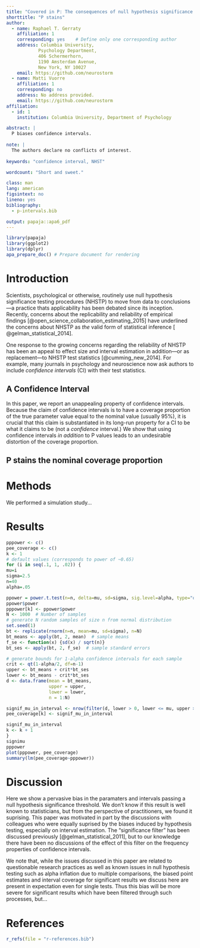 ```yaml
---
title: "Covered in P: The consequences of null hypothesis significance testing on point and interval estimates"
shorttitle: "P stains"
author: 
  - name: Raphael T. Gerraty
    affiliation: 1
    corresponding: yes    # Define only one corresponding author
    address: Columbia University, 
            Psychology Department, 
            406 Schermerhorn, 
            1190 Amsterdam Avenue, 
            New York, NY 10027
    email: https://github.com/neurostorm
  - name: Matti Vuorre
    affiliation: 1
    corresponding: no
    address: No address provided.
    email: https://github.com/neurostorm
affiliation:
  - id: 1
    institution: Columbia University, Department of Psychology

abstract: |
  P biases confidence intervals. 
  
note: |  
  The authors declare no conflicts of interest.
  
keywords: "confidence interval, NHST"

wordcount: "Short and sweet."

class: man
lang: american
figsintext: no
lineno: yes
bibliography:
  - p-intervals.bib

output: papaja::apa6_pdf
---
```


```r
library(papaja)
library(ggplot2)
library(dplyr)
apa_prepare_doc() # Prepare document for rendering
```

# Introduction

<!--- This should be an introduction to NHSTP, its problems, and the subsequent suggestions that CIs will save our butts. --->

Scientists, psychological or otherwise, routinely use null hypothesis significance testing procedures (NHSTP) to move from data to conclusions---a practice thats applicability has been debated since its inception. Recently, concerns about the replicability and reliability of empirical findings [@open_science_collaboration_estimating_2015] have underlined the concerns about NHSTP as _the_ valid form of statistical inference [ @gelman_statistical_2014].

One response to the growing concerns regarding the reliability of NHSTP has been an appeal to effect size and interval estimation in addition---or as replacement---to NHSTP test statistics [@cumming_new_2014]. For example, many journals in psychology and neuroscience now ask authors to include _confidence intervals_ (CI) with their test statistics.

## A Confidence Interval

<!--- Here we briefly cite a dozen statistics textbooks misusing confidence intervals [and cite the band of bayesians work on this; http://bayesfactor.blogspot.co.uk/2015/12/confidence-intervals-what-they-are-and.html], and give the correct definition of a confidence interval. We should also point out that there's no confidence, in principle, in confidence intervals, and maybe note bayesian intervals? --->

In this paper, we report an unappealing property of confidence intervals. Because the claim of confidence intervals is to have a coverage proportion of the true parameter value equal to the nominal value (usually 95%), it is crucial that this claim is substantiated in its long-run property for a CI to be what it claims to be (not a _confidence_ interval.) We show that using confidence intervals _in addition_ to P values leads to an undesirable distortion of the coverage proportion.

## P stains the nominal coverage proportion

<!--- Here we describe the gist of the paper. --->

# Methods

We performed a simulation study...

# Results

```r
pppower <- c()
pee_coverage <- c()
k <- 1
# default values (corresponds to power of ~0.65)
for (i in seq(.1, 1, .02)) {
mu=i
sigma=2.5
n=40
alpha=.05

ppower = power.t.test(n=n, delta=mu, sd=sigma, sig.level=alpha, type="one.sample")
ppower$power
pppower[k] <- ppower$power
N <- 1000  # Number of samples
# generate N random samples of size n from normal distribution
set.seed(1)
bt <- replicate(rnorm(n=n, mean=mu, sd=sigma), n=N)
bt_means <- apply(bt, 2, mean)  # sample means
f_se <- function(x) {sd(x) / sqrt(n)}
bt_ses <- apply(bt, 2, f_se)  # sample standard errors

# generate bounds for 1-alpha confidence intervals for each sample
crit <- qt(1-alpha/2, df=n-1)
upper <- bt_means + crit*bt_ses
lower <- bt_means - crit*bt_ses
d <- data.frame(mean = bt_means,
                upper = upper,
                lower = lower,
                n = 1:N)

signif_mu_in_interval <- nrow(filter(d, lower > 0, lower <= mu, upper >= mu)) / N
pee_coverage[k] <- signif_mu_in_interval

signif_mu_in_interval
k <- k + 1
}
signimu
pppower
plot(pppower, pee_coverage)
summary(lm(pee_coverage~pppower))
```

# Discussion

Here we show a pervasive bias in the paramaters and intervals passing a null hypothesis significance threshold. We don't know if this result is well known to statisticians, but from the perspective of practitioners, we found it suprising. This paper was motivated in part by the discussions with colleagues who were equally suprised by the biases induced by hypothesis testing, especially on interval estimation. The "significance filter" has been discussed previously [@gelman_statistical_2011], but to our knowledge there have been no discussions of the effect of this filter on the frequency properties of confidence intervals. 

We note that, while the issues discussed in this paper are related to questionable research practices as well as known issues in null hypothesis testing such as alpha inflation due to multiple comparisons, the biased point estimates and interval coverage for significant results we discuss here are present in expectation even for single tests. Thus this bias will be more severe for significant results which have been filtered through such processes, but...

# References
```r
r_refs(file = "r-references.bib")
```

\setlength{\parindent}{-0.5in}
\setlength{\leftskip}{0.5in}
\setlength{\parskip}{8pt}
